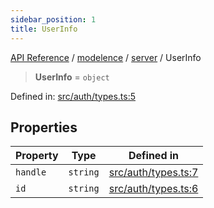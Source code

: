 ```yaml
---
sidebar_position: 1
title: UserInfo
---
```


[API Reference](/api-reference/modelence/server/type-aliases/../../../index) / [modelence](/api-reference/modelence/server/type-aliases/../../index) / [server](/api-reference/modelence/server/type-aliases/../index) / UserInfo

> **UserInfo** = `object`

Defined in: [src/auth/types.ts:5](https://github.com/modelence/modelence/blob/da8a100236747cbb5f621659811bb90f0af239d7/packages/modelence/src/auth/types.ts#L5)

## Properties

| Property | Type | Defined in |
| ------ | ------ | ------ |
| <a id="handle"></a> `handle` | `string` | [src/auth/types.ts:7](https://github.com/modelence/modelence/blob/da8a100236747cbb5f621659811bb90f0af239d7/packages/modelence/src/auth/types.ts#L7) |
| <a id="id"></a> `id` | `string` | [src/auth/types.ts:6](https://github.com/modelence/modelence/blob/da8a100236747cbb5f621659811bb90f0af239d7/packages/modelence/src/auth/types.ts#L6) |
